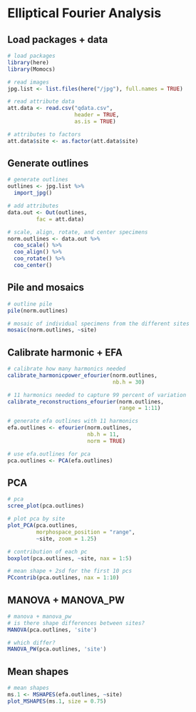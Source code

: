 # Elliptical Fourier Analysis

## Load packages + data

```r
# load packages
library(here)
library(Momocs)

# read images
jpg.list <- list.files(here("/jpg"), full.names = TRUE)

# read attribute data
att.data <- read.csv("qdata.csv", 
                     header = TRUE, 
                     as.is = TRUE)

# attributes to factors
att.data$site <- as.factor(att.data$site)
```

## Generate outlines

```r
# generate outlines
outlines <- jpg.list %>%
  import_jpg()

# add attributes
data.out <- Out(outlines, 
         fac = att.data)

# scale, align, rotate, and center specimens
norm.outlines <- data.out %>% 
  coo_scale() %>%
  coo_align() %>% 
  coo_rotate() %>% 
  coo_center()
```

## Pile and mosaics

```r
# outline pile
pile(norm.outlines)

# mosaic of individual specimens from the different sites
mosaic(norm.outlines, ~site)
```

## Calibrate harmonic + EFA

```r
# calibrate how many harmonics needed
calibrate_harmonicpower_efourier(norm.outlines, 
                                 nb.h = 30)

# 11 harmonics needed to capture 99 percent of variation
calibrate_reconstructions_efourier(norm.outlines, 
                                   range = 1:11)

# generate efa outlines with 11 harmonics
efa.outlines <- efourier(norm.outlines, 
                         nb.h = 11, 
                         norm = TRUE)

# use efa.outlines for pca
pca.outlines <- PCA(efa.outlines)
```

## PCA

```r
# pca 
scree_plot(pca.outlines)

# plot pca by site
plot_PCA(pca.outlines, 
         morphospace_position = "range",
         ~site, zoom = 1.25)

# contribution of each pc
boxplot(pca.outlines, ~site, nax = 1:5)

# mean shape + 2sd for the first 10 pcs
PCcontrib(pca.outlines, nax = 1:10)
```

## MANOVA + MANOVA_PW

```r
# manova + manova_pw
# is there shape differences between sites?
MANOVA(pca.outlines, 'site')

# which differ?
MANOVA_PW(pca.outlines, 'site')
```

## Mean shapes

```r
# mean shapes
ms.1 <- MSHAPES(efa.outlines, ~site)
plot_MSHAPES(ms.1, size = 0.75)
```
